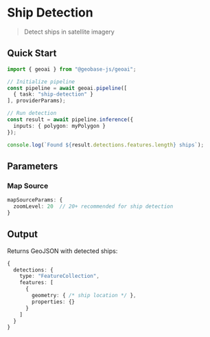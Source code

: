 
# Ship Detection
> Detect ships in satellite imagery

<VideoEmbed 
  src="https://geobase-docs.s3.amazonaws.com/geobase-ai-assets/ship-detection-model.mp4"
  title="Ship Detection Demo"
/>

## Quick Start

```typescript
import { geoai } from "@geobase-js/geoai";

// Initialize pipeline
const pipeline = await geoai.pipeline([
  { task: "ship-detection" }
], providerParams);

// Run detection
const result = await pipeline.inference({
  inputs: { polygon: myPolygon }
});

console.log(`Found ${result.detections.features.length} ships`);
```

## Parameters

### Map Source
```typescript
mapSourceParams: {
  zoomLevel: 20  // 20+ recommended for ship detection
}
```
## Output

Returns GeoJSON with detected ships:

```typescript
{
  detections: {
    type: "FeatureCollection",
    features: [
      {
        geometry: { /* ship location */ },
        properties: {}
      }
    ]
  }
}
```